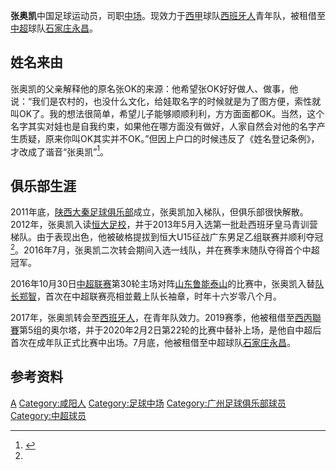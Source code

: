 {{NoteTA|G1=足球}}
{{Football player infobox
| playername = 张奥凯
| image = 
| fullname = 张奥凯
| height = {{height|m=1.76}}
| dateofbirth = {{birth date and age|2000|2|18}} 
| cityofbirth = [[陕西|陕西]][[咸阳|咸阳]]<ref>{{Cite web |url=http://news.xinhuanet.com/local/2016-07/17/c_129152045.htm |title=16岁小将张奥凯 进入恒大一线队 |access-date=2016-11-14 |archive-date=2017-01-11 |archive-url=https://web.archive.org/web/20170111121928/http://news.xinhuanet.com/local/2016-07/17/c_129152045.htm }}</ref>
| countryofbirth = {{CHN}}
| currentclub = [[石家庄永昌|石家庄永昌]]
| clubnumber = 45
| position = [[中场|中场]]
| youthyears1 = 2010–2012
| youthclubs1 = [[陕西大秦|陕西大秦]]
| youthyears2 = 2012–2016
| youthclubs2 = [[广州恒大淘宝|广州恒大淘宝]]
| years1      = 2016
| clubs1      = [[广州恒大淘宝|广州恒大淘宝]]   
| caps1       = 1  
| goals1      = 0 
| years2      = 2017-2020
| clubs2      = [[西班牙人|西班牙人]]   
| caps2       = 0  
| goals2      = 0 
| years3      = 2019-2020
| clubs3      = →奥尔塔（租借）
| caps3       = 1  
| goals3      = 0 
| years4      = 2020
| clubs4      = →石家庄永昌（租借）
| caps4       = 0
| goals4      = 0 
| nationalyears1 = 2014–2015
| nationalteam1  = {{fbu|16|CHN|name=中国 U-16}}
| nationalcaps1  = 10
| nationalgoals1 = 2
| pcupdate = 2020年7月31日
| ntupdate = 2016年10月30日
}}
'''张奥凯'''{{BD|2000年|2月18日|||Z}}中国足球运动员，司职[[中场|中场]]。现效力于[[西甲|西甲]]球队[[皇家西班牙人體育俱樂部|西班牙人]]青年队，被租借至[[中超|中超]]球队[[石家庄永昌|石家庄永昌]]。

==姓名来由==
张奥凯的父亲解释他的原名张OK的来源：他希望张OK好好做人、做事，他说：“我们是农村的，也没什么文化，给娃取名字的时候就是为了图方便，索性就叫OK了。我的想法很简单，希望儿子能够顺顺利利，方方面面都OK。当然，这个名字其实对娃也是自我约束，如果他在哪方面没有做好，人家自然会对他的名字产生质疑，原来你叫OK其实并不OK。”但因上户口的时候违反了《姓名登记条例》，才改成了谐音“张奥凯”<ref name="#1">{{Cite web |url=http://sports.sina.com.cn/china/j/2016-07-18/doc-ifxuapvw2230078.shtml |title=探寻张OK足球之路:U16国少主力 已进入恒大一线队 |access-date=2016-07-20 |archive-date=2019-02-01 |archive-url=https://web.archive.org/web/20190201171951/http://sports.sina.com.cn/china/j/2016-07-18/doc-ifxuapvw2230078.shtml |dead-url=no }}</ref>。

==俱乐部生涯==
2011年底，[[陕西大秦足球俱乐部|陕西大秦足球俱乐部]]成立，张奥凯加入梯队，但俱乐部很快解散。2012年，张奥凯入读[[恒大足校|恒大足校]]，并于2013年5月入选第一批赴西班牙皇马青训营梯队。由于表现出色，他被破格提拔到恒大U15征战广东男足乙组联赛并顺利夺冠<ref name="#1"/>。2016年7月，张奥凯二次转会期间入选一线队，并在赛季末随队夺得首个中超冠军。

2016年10月30日[[2016年中国足球超级联赛|中超联赛]]第30轮主场对阵[[山东鲁能泰山|山东鲁能泰山]]的比赛中，张奥凯入替[[队长_(足球)|队长]][[郑智|郑智]]，首次在中超联赛亮相並戴上队长袖章，时年十六岁零八个月。

2017年，张奥凯转会至[[皇家西班牙人體育俱樂部|西班牙人]]，在青年队效力。2019赛季，他被租借至[[西丙聯賽|西丙聯賽]]第5组的奥尔塔，并于2020年2月2日第22轮的比赛中替补上场，是他自中超后首次在成年队正式比赛中出场。7月底，他被租借至中超球队[[石家庄永昌|石家庄永昌]]。

==参考资料==
{{reflist}}

{{2016年中超分类名单广州恒大}}

[[Category:张姓|A]]
[[Category:咸阳人|Category:咸阳人]]
[[Category:足球中场|Category:足球中场]]
[[Category:广州足球俱乐部球员|Category:广州足球俱乐部球员]]
[[Category:中超球员|Category:中超球员]]